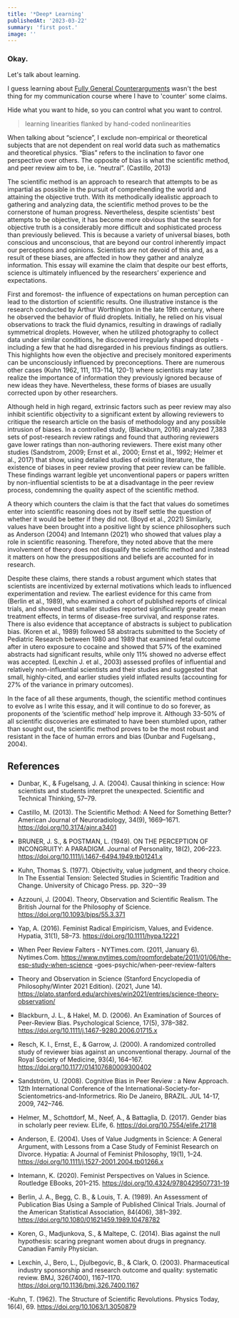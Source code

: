 ```yaml
---
title: '*Deep* Learning'
publishedAt: '2023-03-22'
summary: 'first post.'
image: ''
---
```


### Okay.

Let's talk about learning. 

I guess learning about [Fully General Counterarguments](https://www.lesswrong.com/posts/AdYdLP2sRqPMoe8fb/knowing-about-biases-can-hurt-people) wasn't the best thing for my 
communication course where I have to 'counter' some claims. 

Hide what you want to hide, so you can control what you want to control.


> learning linearities flanked by hand-coded nonlinearities


When talking about “science”, I exclude non-empirical or theoretical subjects that are
not dependent on real world data such as mathematics and theoretical physics. “Bias”
refers to the inclination to favor one perspective over others. The opposite of bias is
what the scientific method, and peer review aim to be, i.e. “neutral”. (Castillo, 2013)

The scientific method is an approach to research that attempts to be as impartial as
possible in the pursuit of comprehending the world and attaining the objective truth.
With its methodically idealistic approach to gathering and analyzing data, the scientific
method proves to be the cornerstone of human progress. Nevertheless, despite
scientists' best attempts to be objective, it has become more obvious that the search for
objective truth is a considerably more difficult and sophisticated process than previously
believed. This is because a variety of universal biases, both conscious and
unconscious, that are beyond our control inherently impact our perceptions and
opinions. Scientists are not devoid of this and, as a result of these biases, are affected
in how they gather and analyze information. This essay will examine the claim that
despite our best efforts, science is ultimately influenced by the researchers’ experience
and expectations.

First and foremost- the influence of expectations on human perception can lead to the
distortion of scientific results. One illustrative instance is the research conducted by
Arthur Worthington in the late 19th century, where he observed the behavior of fluid
droplets. Initially, he relied on his visual observations to track the fluid dynamics,
resulting in drawings of radially symmetrical droplets. However, when he utilized
photography to collect data under similar conditions, he discovered irregularly shaped
droplets - including a few that he had disregarded in his previous findings as outliers.
This highlights how even the objective and precisely monitored experiments can be
unconsciously influenced by preconceptions.
There are numerous other cases (Kuhn 1962, 111, 113-114, 120-1) where scientists
may later realize the importance of information they previously ignored because of new
ideas they have. Nevertheless, these forms of biases are usually corrected upon by
other researchers.

Although held in high regard, extrinsic factors such as peer review may also inhibit
scientific objectivity to a significant extent by allowing reviewers to critique the research
article on the basis of methodology and any possible intrusion of biases. In a controlled
study, (Blackburn, 2016) analyzed 7,383 sets of post-research review ratings and found
that authoring reviewers gave lower ratings than non-authoring reviewers. There exist
many other studies (Sandstrom, 2009; Ernst et al., 2000; Ernst et al., 1992; Helmer et
al., 2017) that show, using detailed studies of existing literature, the existence of biases
in peer review proving that peer review can be fallible. These findings warrant legible
yet unconventional papers or papers written by non-influential scientists to be at a
disadvantage in the peer review process, condemning the quality aspect of the scientific
method.

A theory which counters the claim is that the fact that values do sometimes enter into
scientific reasoning does not by itself settle the question of whether it would be better if
they did not. (Boyd et al., 2021) Similarly, values have been brought into a positive light
by science philosophers such as Anderson (2004) and Intemann (2021) who showed
that values play a role in scientific reasoning. Therefore, they noted above that the mere
involvement of theory does not disqualify the scientific method and instead it matters on
how the presuppositions and beliefs are accounted for in research.

Despite these claims, there stands a robust argument which states that scientists are
incentivized by external motivations which leads to influenced experimentation and
review. The earliest evidence for this came from (Berlin et al., 1989), who examined a
cohort of published reports of clinical trials, and showed that smaller studies reported
significantly greater mean treatment effects, in terms of disease-free survival, and
response rates. There is also evidence that acceptance of abstracts is subject to
publication bias. (Koren et al., 1989) followed 58 abstracts submitted to the Society of
Pediatric Research between 1980 and 1989 that examined fetal outcome after in utero
exposure to cocaine and showed that 57% of the examined abstracts had significant
results, while only 11% showed no adverse effect was accepted. (Lexchin J. et al., 2003) 
assessed profiles of influential and relatively non-influential scientists and their
studies and suggested that small, highly-cited, and earlier studies yield inflated results
(accounting for 27% of the variance in primary outcomes).

In the face of all these arguments, though, the scientific method continues to evolve as I
write this essay, and it will continue to do so forever, as proponents of the ‘scientific
method’ help improve it. Although 33-50% of all scientific discoveries are estimated to
have been stumbled upon, rather than sought out, the scientific method proves to be the
most robust and resistant in the face of human errors and bias (Dunbar and Fugelsang.,
2004).

## References

- Dunbar, K., & Fugelsang, J. A. (2004). Causal thinking in science: How scientists and
students interpret the unexpected. Scientific and Technical Thinking, 57–79.

- Castillo, M. (2013). The Scientific Method: A Need for Something Better? American
Journal of Neuroradiology, 34(9), 1669–1671. https://doi.org/10.3174/ajnr.a3401

- BRUNER, J. S., & POSTMAN, L. (1949). ON THE PERCEPTION OF INCONGRUITY:
A PARADIGM. Journal of Personality, 18(2), 206–223.
https://doi.org/10.1111/j.1467-6494.1949.tb01241.x

- Kuhn, Thomas S. (1977). Objectivity, value judgment, and theory choice. In The
Essential Tension: Selected Studies in Scientific Tradition and Change. University of
Chicago Press. pp. 320--39

- Azzouni, J. (2004). Theory, Observation and Scientific Realism. The British Journal for
the Philosophy of Science. https://doi.org/10.1093/bjps/55.3.371

- Yap, A. (2016). Feminist Radical Empiricism, Values, and Evidence. Hypatia, 31(1),
58–73. https://doi.org/10.1111/hypa.12221

- When Peer Review Falters - NYTimes.com. (2011, January 6). Nytimes.Com.
https://www.nytimes.com/roomfordebate/2011/01/06/the-esp-study-when-science
-goes-psychic/when-peer-review-falters

- Theory and Observation in Science (Stanford Encyclopedia of Philosophy/Winter 2021
Edition). (2021, June 14).
https://plato.stanford.edu/archives/win2021/entries/science-theory-observation/

- Blackburn, J. L., & Hakel, M. D. (2006). An Examination of Sources of Peer-Review
Bias. Psychological Science, 17(5), 378–382.
https://doi.org/10.1111/j.1467-9280.2006.01715.x

- Resch, K. I., Ernst, E., & Garrow, J. (2000). A randomized controlled study of reviewer
bias against an unconventional therapy. Journal of the Royal Society of Medicine,
93(4), 164–167. https://doi.org/10.1177/014107680009300402

- Sandström, U. (2008). Cognitive Bias in Peer Review : a New Approach. 12th
International Conference of the
International-Society-for-Scientometrics-and-Informetrics. Rio De Janeiro,
BRAZIL. JUL 14-17, 2009, 742–746.

- Helmer, M., Schottdorf, M., Neef, A., & Battaglia, D. (2017). Gender bias in scholarly
peer review. ELife, 6. https://doi.org/10.7554/elife.21718

- Anderson, E. (2004). Uses of Value Judgments in Science: A General Argument, with
Lessons from a Case Study of Feminist Research on Divorce. Hypatia: A Journal
of Feminist Philosophy, 19(1), 1–24.
https://doi.org/10.1111/j.1527-2001.2004.tb01266.x

- Intemann, K. (2020). Feminist Perspectives on Values in Science. Routledge EBooks,
201–215. https://doi.org/10.4324/9780429507731-19

- Berlin, J. A., Begg, C. B., & Louis, T. A. (1989). An Assessment of Publication Bias
Using a Sample of Published Clinical Trials. Journal of the American Statistical
Association, 84(406), 381–392.
https://doi.org/10.1080/01621459.1989.10478782

- Koren, G., Madjunkova, S., & Maltepe, C. (2014). Bias against the null hypothesis:
scaring pregnant women about drugs in pregnancy. Canadian Family Physician.

- Lexchin, J., Bero, L., Djulbegovic, B., & Clark, O. (2003). Pharmaceutical industry
sponsorship and research outcome and quality: systematic review. BMJ,
326(7400), 1167–1170. https://doi.org/10.1136/bmj.326.7400.1167

-Kuhn, T. (1962). The Structure of Scientific Revolutions. Physics Today, 16(4), 69.
https://doi.org/10.1063/1.3050879